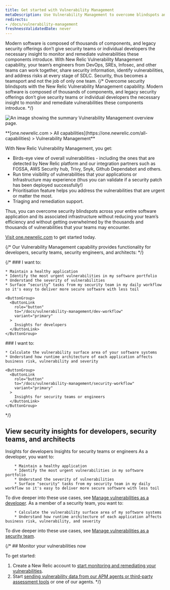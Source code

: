 ```yaml
---
title: Get started with Vulnerability Management
metaDescription: Use Vulnerability Management to overcome blindspots and remediate vulnerabilities.
redirects:
- /docs/vulnerability-management
freshnessValidatedDate: never
---
```


Modern software is composed of thousands of components, and legacy security offerings don’t give security teams or individual developers the necessary insight to monitor and remediate vulnerabilities these components introduce.
With New Relic Vulnerability Management capability, your team’s engineers from DevOps, SREs, Infosec, and other teams can work together, share security information, identify vulnerabilities, and address risks at every stage of SDLC.
Security, thus becomes a teamsport and not the job of only one team.
{/* Overcome security blindspots with the New Relic Vulnerability Management capability. Modern software is composed of thousands of components, and legacy security offerings don’t give security teams or individual developers the necessary insight to monitor and remediate vulnerabilities these components introduce. */}

<img
  title="Vulnerability Management overview"
  alt="An image showing the summary Vulnerability Management overview page."
  src="/images/security_screenshot-full_security-overview.webp"
/>

<figcaption>
  <DNT>
    **[one.newrelic.com > All capabilities](https://one.newrelic.com/all-capabilities) > Vulnerability Management**
  </DNT>
</figcaption>

With New Relic Vulnerability Management, you get:

* Birds-eye view of overall vulnerabilities - including the ones that are detected by New Relic platform and our integration partners such as FOSSA, AWS Security hub, Trivy, Snyk, Github Dependabot and others.
* Run time visibility of vulnerabilities that your applications or Infrastructure may experience (thus you can validate if a security patch has been deployed successfully!)
* Prioritisation feature helps you address the vulnerabilities that are urgent or matter the most.
* Triaging and remediation support.

Thus, you can overcome security blindspots across your entire software application and its associated infrastructure without reducing your team’s efficiency and without getting overwhelmed by the thousands and thousands of vulnerabilities that your teams may encounter.

[Visit one.newrelic.com](https://one.newrelic.com/vulnerability-management) to get started today.


{/* Our Vulnerability Management capability provides functionality for developers, security teams, security engineers, and architects: */}

{/* <SideBySide>
  <Side>
    ### I want to:

    * Maintain a healthy application
    * Identify the most urgent vulnerabilities in my software portfolio
    * Understand the severity of vulnerabilities
    * Surface “security” tasks from my security team in my daily workflow so it's easy to deliver more secure software with less toil

    <ButtonGroup>
      <ButtonLink
        role="button"
        to="/docs/vulnerability-management/dev-workflow"
        variant="primary"
      >
        Insights for developers
      </ButtonLink>
    </ButtonGroup>
  </Side>

  <Side>
    ### I want to:

    * Calculate the vulnerability surface area of your software systems
    * Understand how runtime architecture of each application affects business risk, vulnerability and severity

    <ButtonGroup>
      <ButtonLink
        role="button"
        to="/docs/vulnerability-management/security-workflow"
        variant="primary"
      >
        Insights for security teams or engineers
      </ButtonLink>
    </ButtonGroup>
  </Side>
</SideBySide> */}

## View security insights for developers, security teams, and architects

<Tabs>
  <TabsBar>
    <TabsBarItem id="developer-insights">Insights for developers</TabsBarItem>
    <TabsBarItem id="security-dev-insights">Insights for security teams or engineers</TabsBarItem>
  </TabsBar>

  <TabsPages>
    <TabsPageItem id="developer-insights">
As a developer, you want to:

        * Maintain a healthy application
        * Identify the most urgent vulnerabilities in my software portfolio
        * Understand the severity of vulnerabilities
        * Surface "security" tasks from my security team in my daily workflow so it's easy to deliver more secure software with less toil

To dive deeper into these use cases, see [Manage vulnerabilities as a developer](/docs/vulnerability-management/dev-workflow/).
    </TabsPageItem>
    <TabsPageItem id="security-dev-insights">
As a member of a security team, you want to:

        * Calculate the vulnerability surface area of my software systems
        * Understand how runtime architecture of each application affects business risk, vulnerability, and severity

To dive deeper into these use cases, see [Manage vulnerabilities as a security team](/docs/vulnerability-management/security-workflow).
    </TabsPageItem>
  </TabsPages>
</Tabs>

{/* ## Monitor your vulnerabilities now

To get started:

1. Create a New Relic account to [start monitoring and remediating your vulnerabilities](https://one.newrelic.com/vulnerability-management).
2. Start [sending vulnerability data from our APM agents or third-party assessment tools](/docs/vulnerability-management/integrations/intro) or one of our agents.
 */}
